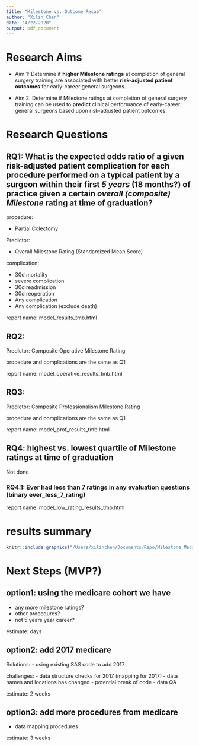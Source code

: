 ```yaml
---
title: "Milestone vs. Outcome Recap"
author: "Xilin Chen"
date: "4/22/2020"
output: pdf_document
---
```




# Research Aims

- Aim 1: Determine if **higher Milestone ratings** at completion of general surgery training are associated with better **risk-adjusted patient outcomes** for early-career general surgeons.

- Aim 2: Determine if Milestone ratings at completion of general surgery training can be used to **predict** clinical performance of early-career general surgeons based upon risk-adjusted patient outcomes.

# Research Questions

## RQ1: What is the expected odds ratio of a given risk-adjusted patient complication for each procedure performed on a typical patient by a surgeon within their first *5 years* (18 months?) of practice given a certain *overall (composite) Milestone* rating at time of graduation?

procedure:

- Partial Colectomy

Predictor:

- Overall Milestone Rating (Standardized Mean Score)

complication:

- 30d mortality
- severe complication
- 30d readmission
- 30d reoperation 
- Any complication
- Any complication (exclude death)


report name: model_results_tmb.html

## RQ2: 

Predictor: Composite Operative Milestone Rating 
 
procedure and complications are the same as Q1

report name: model_operative_results_tmb.html

## RQ3: 

Predictor: Composite Professionalism Milestone Rating 

procedure and complications are the same as Q1

report name: model_prof_results_tmb.html

## RQ4: highest vs. lowest quartile of Milestone ratings at time of graduation

Not done

### RQ4.1: Ever had less than 7 ratings in any evaluation questions (binary ever_less_7_rating)

report name: model_low_rating_results_tmb.html


# results summary

```r
knitr::include_graphics("/Users/xilinchen/Documents/Repo/Milestone_Medicare_Outcomes/images/or_bar.png")
```

# Next Steps (MVP?)

## option1: using the medicare cohort we have

- any more milestone ratings?
- other procedures?
- not 5 years year career?

estimate: days

## option2: add 2017 medicare

Solutions:
- using existing SAS code to add 2017

challenges:
- data structure checks for 2017 (mapping for 2017)
- data names and locations has changed
- potential break of code
- data QA

estimate: 2 weeks

## option3: add more procedures from medicare

- data mapping procedures

estimate: 3 weeks


